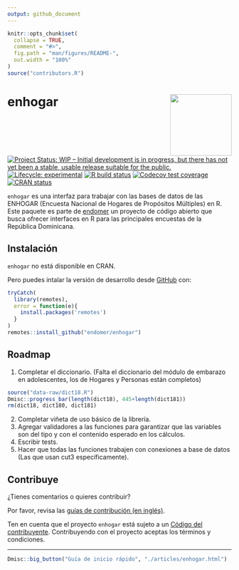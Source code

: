 ```yaml
---
output: github_document
---
```


<!-- README.md is generated from README.Rmd. Please edit that file -->

```r
knitr::opts_chunk$set(
  collapse = TRUE,
  comment = "#>",
  fig.path = "man/figures/README-",
  out.width = "100%"
)
source("contributors.R")
```

# enhogar <img src='man/figures/logo.png' align="right" height="138" />

<!-- badges: start -->
[![Project Status: WIP – Initial development is in progress, but there has not yet been a stable, usable release suitable for the public.](https://www.repostatus.org/badges/latest/wip.svg)](https://www.repostatus.org/#wip)
[![Lifecycle: experimental](https://img.shields.io/badge/lifecycle-experimental-orange.svg)](https://www.tidyverse.org/lifecycle/#experimental)
[![R build status](https://github.com/endomer/enhogar/workflows/R-CMD-check/badge.svg)](https://github.com/endomer/enhogar/actions)
[![Codecov test coverage](https://codecov.io/gh/endomer/enhogar/branch/main/graph/badge.svg)](https://codecov.io/gh/endomer/enhogar?branch=main)
[![CRAN status](https://www.r-pkg.org/badges/version/enhogar)](https://CRAN.R-project.org/package=enhogar)
<!-- badges: end -->

`enhogar` es una interfaz para trabajar con las bases de datos de las ENHOGAR (Encuesta Nacional de Hogares de Propósitos Múltiples) en R. Este paquete es parte de [endomer](https://endomer.github.io/) un proyecto de código abierto que busca ofrecer interfaces en R para las principales encuestas de la República Dominicana.

## Instalación

`enhogar` no está disponible en CRAN.

<!-- ``` r -->
<!-- install.packages("enhogar") -->
<!-- ``` -->

Pero puedes intalar la versión de desarrollo desde [GitHub](https://github.com/) con:

``` r
tryCatch(
  library(remotes),
  error = function(e){
    install.packages('remotes')
  }
)
remotes::install_github("endomer/enhogar")
```

## Roadmap

1. Completar el diccionario. (Falta el diccionario del módulo de embarazo en adolescentes, los de Hogares y Personas están completos)

```r
source("data-raw/dict18.R")
Dmisc::progress_bar(length(dict18), 445+length(dict181))
rm(dict18, dict180, dict181)
```

2. Completar viñeta de uso básico de la librería.
2. Agregar validadores a las funciones para garantizar que las variables son del tipo y con el contenido esperado en los cálculos.
2. Escribir tests.
2. Hacer que todas las funciones trabajen con conexiones a base de datos (Las que usan cut3 específicamente).

## Contribuye

¿Tienes comentarios o quieres contribuir?

Por favor, revisa las [guías de contribución (en inglés)](https://endomer.github.io/enhogar/CONTRIBUTING.html).

Ten en cuenta que el proyecto `enhogar` está sujeto a un [Código del contribuyente](https://contributor-covenant.org/es/version/2/0/CODE_OF_CONDUCT.html). Contribuyendo con el proyecto aceptas los términos y condiciones.



<hr/>

```r
Dmisc::big_button("Guía de inicio rápido", "./articles/enhogar.html")
```

